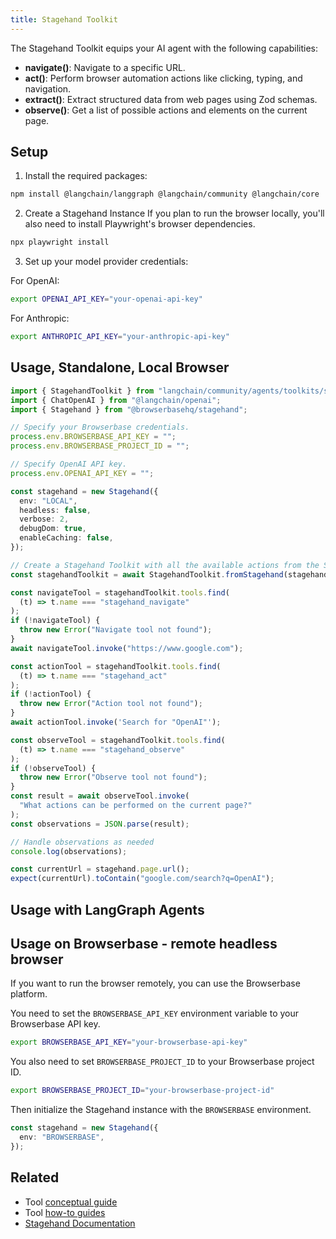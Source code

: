 ```yaml
---
title: Stagehand Toolkit
---
```



The Stagehand Toolkit equips your AI agent with the following capabilities:

- **navigate()**: Navigate to a specific URL.
- **act()**: Perform browser automation actions like clicking, typing, and navigation.
- **extract()**: Extract structured data from web pages using Zod schemas.
- **observe()**: Get a list of possible actions and elements on the current page.

## Setup

1. Install the required packages:

```bash
npm install @langchain/langgraph @langchain/community @langchain/core
```

2. Create a Stagehand Instance
   If you plan to run the browser locally, you'll also need to install Playwright's browser dependencies.

```bash
npx playwright install
```

3. Set up your model provider credentials:

For OpenAI:

```bash
export OPENAI_API_KEY="your-openai-api-key"
```

For Anthropic:

```bash
export ANTHROPIC_API_KEY="your-anthropic-api-key"
```

## Usage, Standalone, Local Browser

```typescript
import { StagehandToolkit } from "langchain/community/agents/toolkits/stagehand";
import { ChatOpenAI } from "@langchain/openai";
import { Stagehand } from "@browserbasehq/stagehand";

// Specify your Browserbase credentials.
process.env.BROWSERBASE_API_KEY = "";
process.env.BROWSERBASE_PROJECT_ID = "";

// Specify OpenAI API key.
process.env.OPENAI_API_KEY = "";

const stagehand = new Stagehand({
  env: "LOCAL",
  headless: false,
  verbose: 2,
  debugDom: true,
  enableCaching: false,
});

// Create a Stagehand Toolkit with all the available actions from the Stagehand.
const stagehandToolkit = await StagehandToolkit.fromStagehand(stagehand);

const navigateTool = stagehandToolkit.tools.find(
  (t) => t.name === "stagehand_navigate"
);
if (!navigateTool) {
  throw new Error("Navigate tool not found");
}
await navigateTool.invoke("https://www.google.com");

const actionTool = stagehandToolkit.tools.find(
  (t) => t.name === "stagehand_act"
);
if (!actionTool) {
  throw new Error("Action tool not found");
}
await actionTool.invoke('Search for "OpenAI"');

const observeTool = stagehandToolkit.tools.find(
  (t) => t.name === "stagehand_observe"
);
if (!observeTool) {
  throw new Error("Observe tool not found");
}
const result = await observeTool.invoke(
  "What actions can be performed on the current page?"
);
const observations = JSON.parse(result);

// Handle observations as needed
console.log(observations);

const currentUrl = stagehand.page.url();
expect(currentUrl).toContain("google.com/search?q=OpenAI");
```

## Usage with LangGraph Agents

<StagehandAiWebBrowser />

## Usage on Browserbase - remote headless browser

If you want to run the browser remotely, you can use the Browserbase platform.

You need to set the `BROWSERBASE_API_KEY` environment variable to your Browserbase API key.

```bash
export BROWSERBASE_API_KEY="your-browserbase-api-key"
```

You also need to set `BROWSERBASE_PROJECT_ID` to your Browserbase project ID.

```bash
export BROWSERBASE_PROJECT_ID="your-browserbase-project-id"
```

Then initialize the Stagehand instance with the `BROWSERBASE` environment.

```typescript
const stagehand = new Stagehand({
  env: "BROWSERBASE",
});
```

## Related

- Tool [conceptual guide](/oss/langchain/tools)
- Tool [how-to guides](/oss/how-to/#tools)
- [Stagehand Documentation](https://github.com/browserbase/stagehand#readme)
